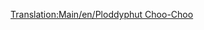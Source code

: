 [[Translation:Main/en/Ploddyphut Choo-Choo]]{{en/-}}{{Template:Treinen/Nl
|Naam=Ploddyphut Choo-Choo
|Afbeelding=[[File:en/Ploddyphutchoochoo.png]]
|Kosten=£11,718 ($23,436)
|Snelheid=72 km/h (45 mph)
|Gewicht=85 t
|Kracht=400 hp (298 kW)
|Onderhoudskosten=£1,476 ($2,952)
|Ontworpen=1946
|Levensduur=20 
|Capaciteit=n.v.t.
|Omschrijving=De zwakste trein uit het speelgoedklimaat. 
|Real-life=Fictief
}}
